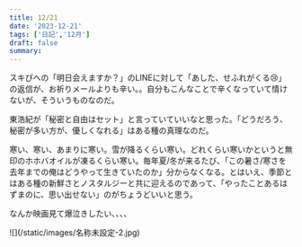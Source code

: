 ```yaml
---
title: 12/21
date: '2023-12-21'
tags: ['日記','12月']
draft: false
summary: 
---
```

スキぴへの「明日会えますか？」のLINEに対して「あした、せふれがくる😢」の返信が、お祈りメールよりも辛い。。自分もこんなことで辛くなっていて情けないが、そういうものなのだ。

東浩紀が「秘密と自由はセット」と言っていていいなと思った。「どうだろう、秘密が多い方が、優しくなれる」はある種の真理なのだ。

寒い、寒い、あまりに寒い。雪が降るくらい寒い。どれくらい寒いかというと無印のホホバオイルが凍るくらい寒い。毎年夏/冬が来るたび、「この暑さ/寒さを去年までの俺はどうやって生きていたのか」分からなくなる。とはいえ、季節とはある種の新鮮さとノスタルジーと共に迎えるのであって、「やったことあるはずまのに、思い出せない」のがちょうどいいと思う。


なんか映画見て爆泣きしたい、、、、

<div class="w-auto h-full">
    ![](/static/images/名称未設定-2.jpg)
</div>


